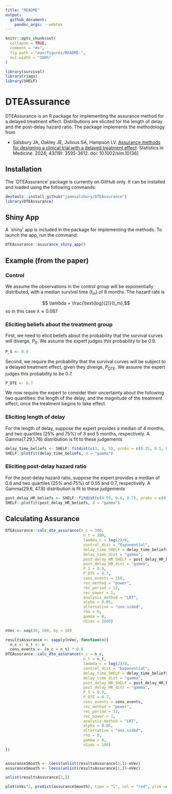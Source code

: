 ```yaml
---
title: "README"
output:   
  github_document:
    pandoc_args: --webtex
---
```


<!-- README.md is generated from README.Rmd. Please edit that file -->

```r
knitr::opts_chunk$set(
  collapse = TRUE,
  comment = "#>",
  fig.path = "man/figures/README-",
  out.width = "100%"
)
```

```r
library(survival)
library(rjags)
library(SHELF)
```


# DTEAssurance

<!-- badges: start -->
<!-- badges: end -->

DTEAssurance is an R package  for implementing the assurance method for a delayed treatment effect. Distributions are elicited for the length of delay and the post-delay hazard ratio. The package implements the methodology from  


* Salsbury JA, Oakley JE, Julious SA, Hampson LV. [Assurance methods for designing a clinical trial with a delayed treatment effect](https://onlinelibrary.wiley.com/doi/10.1002/sim.10136). Statistics in Medicine. 2024; 43(19): 3595-3612. doi: 10.1002/sim.10136]


## Installation

The `DTEAssurance' package is currently on GitHub only. It can be installed and loaded using the following commands:

```r
devtools::install_github("jamesalsbury/DTEAssurance")
library(DTEAssurance)
```

## Shiny App

A `shiny' app is included in the package for implementing the methods. To launch the app, run the command:

```r
DTEAssurance::assurance_shiny_app()
```

## Example (from the paper)

### Control

We assume the observations in the control group will be exponentially distributed, with a median survival time ($t_m$) of 8 months. The hazard rate is

$$ \lambda = \frac{\text{log}(2)}{t_m},$$
so in this case $\lambda \approx 0.087$


### Eliciting beliefs about the treatment group

First, we need to elicit beliefs about the probability that the survival curves will diverge, $P_{S}$. We assume the expert judges this probability to be 0.9. 

```r
P_S <- 0.9
```

Second, we require the probability that the survival curves will be subject to a delayed treatment effect, given they diverge, $P_\text{DTE}$. We assume the expert judges this probability to be 0.7. 

```r
P_DTE <- 0.7
```

We now require the expert to consider their uncertainty about the following two quantities: the length of the delay, and the magnitude of the treatment effect, once the treatment begins to take effect.

### Eliciting length of delay

For the length of delay, suppose the expert provides a median of 4 months, and two quartiles (25% and 75%) of 3 and 5 months, respectively. A Gamma(7.29,1.76) distribution is fit to these judgements

```r
delay_time_beliefs <- SHELF::fitdist(c(3, 4, 5), probs = c(0.25, 0.5, 0.75), lower = 0, upper = 10)
SHELF::plotfit(delay_time_beliefs, d = "gamma")
```

### Eliciting post-delay hazard ratio

For the post-delay hazard ratio, suppose the expert provides a median of 0.6 and two quartiles (25% and 75%) of 0.55 and 0.7, respectively. A Gamma(29.6, 47.8) distribution is fit to these judgements

```r
post_delay_HR_beliefs <- SHELF::fitdist(c(0.55, 0.6, 0.7), probs = c(0.25, 0.5, 0.75), lower = 0, upper = 1.5)
SHELF::plotfit(post_delay_HR_beliefs, d = "gamma")
```

## Calculating Assurance

```r

DTEAssurance::calc_dte_assurance(n_c = 300,
                                  n_t = 300,
                                  lambda_c = log(2)/8,
                                  control_dist = "Exponential",
                                  delay_time_SHELF = delay_time_beliefs,
                                  delay_time_dist = "gamma",
                                  post_delay_HR_SHELF = post_delay_HR_beliefs,
                                  post_delay_HR_dist = "gamma",
                                  P_S = 0.9,
                                  P_DTE = 0.7,
                                  cens_events = 150,
                                  rec_method = "power",
                                  rec_period = 12,
                                  rec_power = 1,
                                  analysis_method = "LRT",
                                  alpha = 0.05,
                                  alternative = "one.sided",
                                  rho = 0,
                                  gamma = 0,
                                  nSims = 1000)
```

```r

nVec <- seq(30, 500, by = 50)

resultsAssurance <- sapply(nVec, function(n){
  n_c <- n_t <- n
  cens_events <- (n_c + n_t) * 0.8
DTEAssurance::calc_dte_assurance(n_c = n_c,
                                  n_t = n_t,
                                  lambda_c = log(2)/8,
                                  control_dist = "Exponential",
                                  delay_time_SHELF = delay_time_beliefs,
                                  delay_time_dist = "gamma",
                                  post_delay_HR_SHELF = post_delay_HR_beliefs,
                                  post_delay_HR_dist = "gamma",
                                  P_S = 0.9,
                                  P_DTE = 0.7,
                                  cens_events = cens_events,
                                  rec_method = "power",
                                  rec_period = 12,
                                  rec_power = 1,
                                  analysis_method = "LRT",
                                  alpha = 0.05,
                                  alternative = "one.sided",
                                  rho = 0,
                                  gamma = 0,
                                  nSims = 100)
})


assuranceSmooth <- loess(unlist(resultsAssurance[1,])~nVec)
assuranceSmooth <- loess(unlist(resultsAssurance[1,])~nVec)

unlist(resultsAssurance[2,])

plot(nVec*2, predict(assuranceSmooth), type = "l", col = "red", ylim =c(0,1), ylab = "Power/Assurance", xlab = "Total sample size")

```


